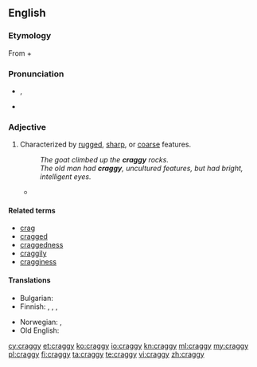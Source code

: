 ==English==
{{was wotd|2008|July|24}}

===Etymology===
From {{term|crag|lang=en}} + {{term|-y|lang=en}}

===Pronunciation===
* {{a|UK|US}} {{IPA|/kɹæɡi/}}, {{X-SAMPA|/kr{gi/}}
* {{audio|en-us-craggy.ogg|Audio (US)}}

===Adjective===
{{en-adj|cragg|ier}}

# Characterized by [[rugged]], [[sharp]], or [[coarse]] features.
#: ''The goat climbed up the '''craggy''' rocks.''
#: ''The old man had '''craggy''', uncultured features, but had bright, intelligent eyes.''
#* {{quote-news
|year=2012
|date=May 24
|author=Nathan Rabin
|title=Film: Reviews: Men In Black 3
|work=The Onion AV Club
|url=http://www.avclub.com/articles/men-in-black-3,75576/
|page=
|passage=Jones’ sad eyes betray a pervasive pain his purposefully spare dialogue only hints at, while the perfectly cast Brolin conveys hints of playfulness and warmth while staying true to the '''craggy''' stoicism at the character’s core. }}

====Related terms====
* [[crag]]
* [[cragged]]
* [[craggedness]]
* [[craggily]]
* [[cragginess]]

====Translations====
{{trans-top|characterized by rugged etc. features}}
* Bulgarian: {{t+|bg|скалист}}
* Finnish: {{t|fi|louhikkoinen}}, {{t|fi|karkea}}, {{t|fi|karkeapiirteinen}}, {{t|fi|kirveellä veistetty}}
{{trans-mid}}
* Norwegian: {{t-|no|forrevet}}, {{t-|no|klippefull}}
* Old English: {{t-|ang|scylfig}}
{{trans-bottom}}

[[cy:craggy]]
[[et:craggy]]
[[ko:craggy]]
[[io:craggy]]
[[kn:craggy]]
[[ml:craggy]]
[[my:craggy]]
[[pl:craggy]]
[[fi:craggy]]
[[ta:craggy]]
[[te:craggy]]
[[vi:craggy]]
[[zh:craggy]]
